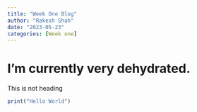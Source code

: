 ```yaml
---
title: "Week One Blog"
author: "Rakesh Shah"
date: "2023-05-23"
categories: [Week one]
---
```


# I'm currently very dehydrated.

This is not heading

```r
print("Hello World")
```
